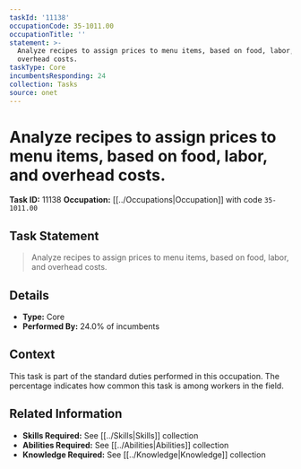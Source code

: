```yaml
---
taskId: '11138'
occupationCode: 35-1011.00
occupationTitle: ''
statement: >-
  Analyze recipes to assign prices to menu items, based on food, labor, and
  overhead costs.
taskType: Core
incumbentsResponding: 24
collection: Tasks
source: onet
---
```

# Analyze recipes to assign prices to menu items, based on food, labor, and overhead costs.

**Task ID:** 11138
**Occupation:** [[../Occupations|Occupation]] with code `35-1011.00`

## Task Statement

> Analyze recipes to assign prices to menu items, based on food, labor, and overhead costs.

## Details

- **Type:** Core
- **Performed By:** 24.0% of incumbents

## Context

This task is part of the standard duties performed in this occupation. The percentage indicates how common this task is among workers in the field.

## Related Information

- **Skills Required:** See [[../Skills|Skills]] collection
- **Abilities Required:** See [[../Abilities|Abilities]] collection
- **Knowledge Required:** See [[../Knowledge|Knowledge]] collection
